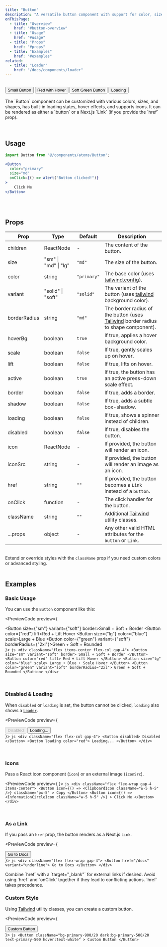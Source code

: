 ```yaml
---
title: "Button"
description: "A versatile button component with support for color, size, shape, etc."
onThisPage:
  - title: "Overview"
    href: "#button-overview"
  - title: "Usage"
    href: "#usage"
  - title: "Props"
    href: "#props"
  - title: "Examples"
    href: "#examples"
related:
  - title: "Loader"
    href: "/docs/components/loader"
---
```


<div id="button-overview" />

<br/>

<div className="flex items-center justify-center">
    <div className="flex items-center flex-col gap-4 mb-8 w-52">
        <Button size={"sm"}>Small Button</Button>
        <Button color={"red"} lift>Red with Hover</Button>
        <Button color={"green"} variant={"soft"} scale>Soft Green Button</Button>
        <Button loading>Loading</Button>
    </div>
</div>


<br/>

<div>
    The `Button` component can be customized with various colors, sizes, and shapes, has built-in loading states, hover effects,
    and supports icons. It can be rendered as either a `button` or a Next.js `Link` (if you provide the `href` prop).
</div>

<br/>
<br/>
<Divider />
<div id="usage" />

## Usage

```jsx
import Button from "@/components/atoms/Button";

<Button
  color="primary"
  size="md"
  onClick={() => alert("Button clicked!")}
>
    Click Me
</Button>
```

<br/>
<br/>
<Divider />
<div id="props" />

## Props

| **Prop**     | **Type**             | **Default** | **Description**                                                                                                                 |
|--------------|----------------------|-------------|---------------------------------------------------------------------------------------------------------------------------------|
| children     | ReactNode            | -           | The content of the button.                                                                                                      |
| size         | "sm" \| "md" \| "lg" | `"md"`      | The size of the button.                                                                                                         |
| color        | string               | `"primary"` | The base color (uses [tailwind.config](/docs/features/config#color-theme)).                                                     |
| variant      | "solid" \| "soft"    | `"solid"`   | The variant of the button (uses [tailwind](https://tailwindcss.com/docs/background-color) background color).                    |
| borderRadius | string               | `"md"`      | The border radius of the button (uses [Tailwind](https://tailwindcss.com/docs/border-radius) border radius to shape component). |
| hoverBg      | boolean              | `true`      | If true, applies a hover background color.                                                                                      |
| scale        | boolean              | `false`     | If true, gently scales up on hover.                                                                                             |
| lift         | boolean              | `false`     | If true, lifts on hover.                                                                                                        |
| active       | boolean              | `true`      | If true, the button has an active press-down scale effect.                                                                      |
| border       | boolean              | `false`     | If true, adds a border.                                                                                                         |
| shadow       | boolean              | `false`     | If true, adds a subtle box-shadow.                                                                                              |
| loading      | boolean              | `false`     | If true, shows a spinner instead of children.                                                                                   |
| disabled     | boolean              | `false`     | If true, disables the button.                                                                                                   |
| icon         | ReactNode            | -           | If provided, the button will render an icon.                                                                                    |
| iconSrc      | string               | -           | If provided, the button will render an image as an icon.                                                                        |
| href         | string               | `""`        | If provided, the button becomes a `Link` instead of a `button`.                                                                 |
| onClick      | function             | -           | The click handler for the button.                                                                                               |
| className    | string               | `""`        | Additional [Tailwind](https://tailwindcss.com) utility classes.                                                                 |
| ...props     | object               | -           | Any other valid HTML attributes for the `button` or `Link`.                                                                     |

<br/>
<Info>
    Extend or override styles with the <code>className</code> prop if you need custom colors or advanced styling.
</Info>

<br/>
<Divider />
<br/>

<div id="examples" />

## Examples

### Basic Usage
You can use the `Button` component like this:

<PreviewCode preview={
    <div className="flex items-center flex-col gap-4">
        <Button size={"sm"} variant={"soft"} border>Small + Soft + Border</Button>
        <Button color={"red"} lift>Red + Lift Hover</Button>
        <Button size={"lg"} color={"blue"} scale>Large + Blue</Button>
        <Button color={"green"} variant={"soft"} borderRadius={"2xl"}>Green + Soft + Rounded</Button>
    </div>
}>
    ```js
    <div className="flex items-center flex-col gap-4">
        <Button size="sm" variant="soft" border>
            Small + Soft + Border
        </Button>
        <Button color="red" lift>
            Red + Lift Hover
        </Button>
        <Button size="lg" color="blue" scale>
            Large + Blue + Scale Hover
        </Button>
        <Button color="green" variant="soft" borderRadius="2xl">
            Green + Soft + Rounded
        </Button>
    </div>
    ```
</PreviewCode>

<br />

### Disabled & Loading
When `disabled` or `loading` is set, the button cannot be clicked, `loading` also shows a [`Loader`](/docs/components/loader).

<PreviewCode preview={
    <div className="flex flex-col gap-4">
        <Button disabled>Disabled</Button>
        <Button loading color="red">
            Loading...
        </Button>
    </div>
}>
    ```js
    <div className="flex flex-col gap-4">
        <Button disabled>
            Disabled
        </Button>
        <Button loading color="red">
            Loading...
        </Button>
    </div>
    ```
</PreviewCode>

<br />

### Icons
Pass a React icon component (`icon`) or an external image (`iconSrc`).

<PreviewCode preview={
    <ButtonIconDemo />
}>
    ```js
    <div className="flex flex-wrap gap-4 items-center">
        <Button
            icon={() => <ClipboardIcon className="w-5 h-5" />}
            className="px-5"
        >
            Copy
        </Button>
        <Button
            icon={() => <InformationCircleIcon className="w-5 h-5" />}
        >
            Click Me
        </Button>
    </div>
    ```
</PreviewCode>

<br />

### As a Link
If you pass an `href` prop, the button renders as a Next.js `Link`.

<PreviewCode preview={
    <div className="flex flex-wrap gap-4">
        <Button href="/docs" variant="underline">
            Go to Docs
        </Button>
    </div>
}>
    ```js
    <div className="flex flex-wrap gap-4">
        <Button href="/docs" variant="underline">
            Go to Docs
        </Button>
    </div>
    ```
</PreviewCode>

<Tip>
    Combine `href` with a `target="_blank"` for external links if desired.
</Tip>

<Caution>
    Avoid using `href` and `onClick` together if they lead to conflicting actions. `href` takes precedence.
</Caution>

<br />

### Custom Style
Using [Tailwind](https://tailwindcss.com) utility classes, you can create a custom button.

<PreviewCode preview={
    <div className="flex w-full px-2">
        <Button
            className="bg-primary-900/20 dark:bg-primary-500/20 text-primary-500 hover:text-white"
        >
            Custom Button
        </Button>
    </div>
}>
    ```js
    <Button
        className="bg-primary-900/20 dark:bg-primary-500/20 text-primary-500 hover:text-white"
    >
        Custom Button
    </Button>
    ```
</PreviewCode>

<br/>
<br/>
<br/>